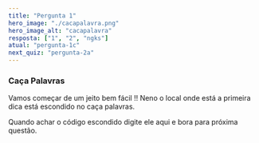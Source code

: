 ```yaml
---
title: "Pergunta 1"
hero_image: "./cacapalavra.png"
hero_image_alt: "cacapalavra"
resposta: ["1", "2", "ngks"]
atual: "pergunta-1c"
next_quiz: "pergunta-2a"
---
```


### Caça Palavras

Vamos começar de um jeito bem fácil !!
Neno o local onde está a primeira dica está escondido no caça palavras.

Quando achar o código escondido digite ele aqui e bora para próxima questão.
